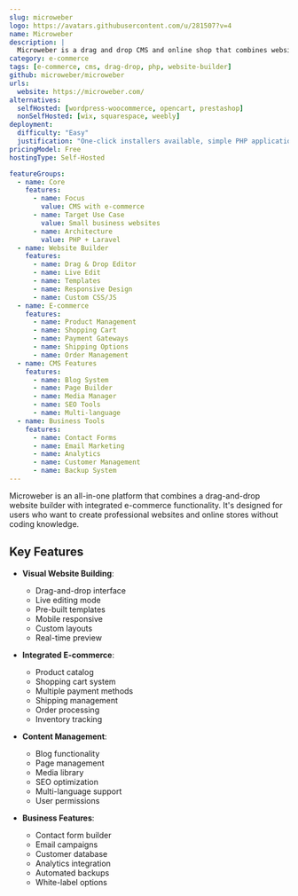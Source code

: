 ```yaml
---
slug: microweber
logo: https://avatars.githubusercontent.com/u/281507?v=4
name: Microweber
description: |
  Microweber is a drag and drop CMS and online shop that combines website building with e-commerce functionality in an easy-to-use platform.
category: e-commerce
tags: [e-commerce, cms, drag-drop, php, website-builder]
github: microweber/microweber
urls:
  website: https://microweber.com/
alternatives:
  selfHosted: [wordpress-woocommerce, opencart, prestashop]
  nonSelfHosted: [wix, squarespace, weebly]
deployment:
  difficulty: "Easy"
  justification: "One-click installers available, simple PHP application with automated setup."
pricingModel: Free
hostingType: Self-Hosted

featureGroups:
  - name: Core
    features:
      - name: Focus
        value: CMS with e-commerce
      - name: Target Use Case
        value: Small business websites
      - name: Architecture
        value: PHP + Laravel
  - name: Website Builder
    features:
      - name: Drag & Drop Editor
      - name: Live Edit
      - name: Templates
      - name: Responsive Design
      - name: Custom CSS/JS
  - name: E-commerce
    features:
      - name: Product Management
      - name: Shopping Cart
      - name: Payment Gateways
      - name: Shipping Options
      - name: Order Management
  - name: CMS Features
    features:
      - name: Blog System
      - name: Page Builder
      - name: Media Manager
      - name: SEO Tools
      - name: Multi-language
  - name: Business Tools
    features:
      - name: Contact Forms
      - name: Email Marketing
      - name: Analytics
      - name: Customer Management
      - name: Backup System
---
```


Microweber is an all-in-one platform that combines a drag-and-drop website builder with integrated e-commerce functionality. It's designed for users who want to create professional websites and online stores without coding knowledge.

## Key Features

- **Visual Website Building**:

  - Drag-and-drop interface
  - Live editing mode
  - Pre-built templates
  - Mobile responsive
  - Custom layouts
  - Real-time preview

- **Integrated E-commerce**:

  - Product catalog
  - Shopping cart system
  - Multiple payment methods
  - Shipping management
  - Order processing
  - Inventory tracking

- **Content Management**:

  - Blog functionality
  - Page management
  - Media library
  - SEO optimization
  - Multi-language support
  - User permissions

- **Business Features**:
  - Contact form builder
  - Email campaigns
  - Customer database
  - Analytics integration
  - Automated backups
  - White-label options
